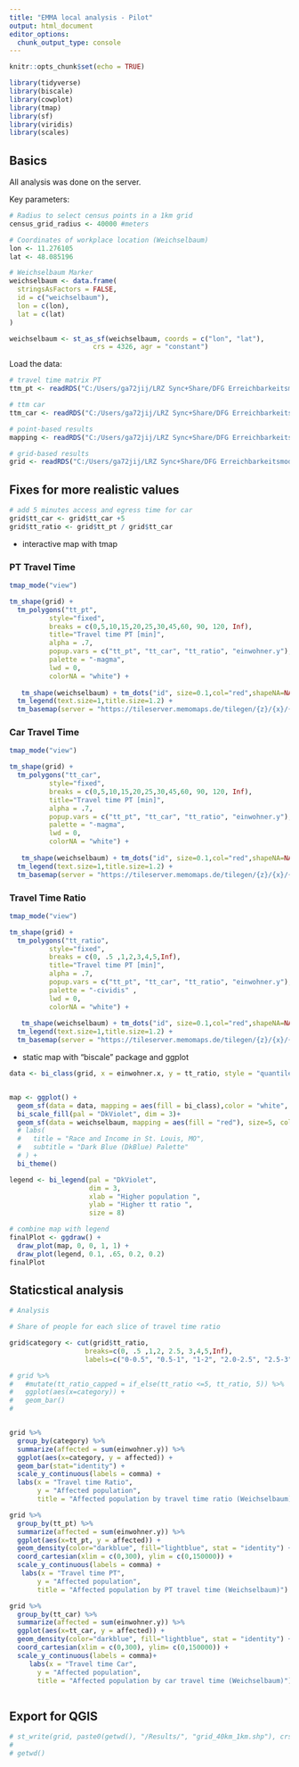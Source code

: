 ```yaml
---
title: "EMMA local analysis - Pilot"
output: html_document
editor_options: 
  chunk_output_type: console
---
```


```r
knitr::opts_chunk$set(echo = TRUE)

library(tidyverse)
library(biscale)
library(cowplot)
library(tmap)
library(sf)
library(viridis)
library(scales)
```

## Basics

All analysis was done on the server.

Key parameters:

```r
# Radius to select census points in a 1km grid
census_grid_radius <- 40000 #meters

# Coordinates of workplace location (Weichselbaum)
lon <- 11.276105
lat <- 48.085196

# Weichselbaum Marker
weichselbaum <- data.frame(
  stringsAsFactors = FALSE,
  id = c("weichselbaum"),
  lon = c(lon),
  lat = c(lat)      
) 

weichselbaum <- st_as_sf(weichselbaum, coords = c("lon", "lat"), 
                     crs = 4326, agr = "constant")
```


Load the data:

```r

# travel time matrix PT
ttm_pt <- readRDS("C:/Users/ga72jij/LRZ Sync+Share/DFG Erreichbarkeitsmodell Arbeitsstandorte/Accessibility Model/EMMA-local/Results/ttm_ptr_40km.rds")

# ttm car
ttm_car <- readRDS("C:/Users/ga72jij/LRZ Sync+Share/DFG Erreichbarkeitsmodell Arbeitsstandorte/Accessibility Model/EMMA-local/Results/ttm_car_40km.rds")

# point-based results
mapping <- readRDS("C:/Users/ga72jij/LRZ Sync+Share/DFG Erreichbarkeitsmodell Arbeitsstandorte/Accessibility Model/EMMA-local/Results/mapping_40km.rds")

# grid-based results
grid <- readRDS("C:/Users/ga72jij/LRZ Sync+Share/DFG Erreichbarkeitsmodell Arbeitsstandorte/Accessibility Model/EMMA-local/Results/grid40km.rds")
```



## Fixes for more realistic values

```r
# add 5 minutes access and egress time for car
grid$tt_car <- grid$tt_car +5
grid$tt_ratio <- grid$tt_pt / grid$tt_car


```



- interactive map with tmap

### PT Travel Time

```r
tmap_mode("view")

tm_shape(grid) +
  tm_polygons("tt_pt",
          style="fixed",
          breaks = c(0,5,10,15,20,25,30,45,60, 90, 120, Inf),
          title="Travel time PT [min]",
          alpha = .7,
          popup.vars = c("tt_pt", "tt_car", "tt_ratio", "einwohner.y"),
          palette = "-magma",
          lwd = 0,
          colorNA = "white") +
  
   tm_shape(weichselbaum) + tm_dots("id", size=0.1,col="red",shapeNA=NA, title="Location") + 
  tm_legend(text.size=1,title.size=1.2) + 
  tm_basemap(server = "https://tileserver.memomaps.de/tilegen/{z}/{x}/{y}.png")

```


### Car Travel Time

```r
tmap_mode("view")

tm_shape(grid) +
  tm_polygons("tt_car",
          style="fixed",
          breaks = c(0,5,10,15,20,25,30,45,60, 90, 120, Inf),
          title="Travel time PT [min]",
          alpha = .7,
          popup.vars = c("tt_pt", "tt_car", "tt_ratio", "einwohner.y"),
          palette = "-magma",
          lwd = 0,
          colorNA = "white") +
  
   tm_shape(weichselbaum) + tm_dots("id", size=0.1,col="red",shapeNA=NA, title="Location") + 
  tm_legend(text.size=1,title.size=1.2) + 
  tm_basemap(server = "https://tileserver.memomaps.de/tilegen/{z}/{x}/{y}.png")

```


### Travel Time Ratio

```r
tmap_mode("view")

tm_shape(grid) +
  tm_polygons("tt_ratio",
          style="fixed",
          breaks = c(0, .5 ,1,2,3,4,5,Inf),
          title="Travel time PT [min]",
          alpha = .7,
          popup.vars = c("tt_pt", "tt_car", "tt_ratio", "einwohner.y"),
          palette = "-cividis" ,
          lwd = 0,
          colorNA = "white") +
  
   tm_shape(weichselbaum) + tm_dots("id", size=0.1,col="red",shapeNA=NA, title="Location") + 
  tm_legend(text.size=1,title.size=1.2) + 
  tm_basemap(server = "https://tileserver.memomaps.de/tilegen/{z}/{x}/{y}.png")

```


- static map with "biscale" package and ggplot

```r
data <- bi_class(grid, x = einwohner.x, y = tt_ratio, style = "quantile", dim = 3)


map <- ggplot() +
  geom_sf(data = data, mapping = aes(fill = bi_class),color = "white", size = 0.1,  show.legend = F) +
  bi_scale_fill(pal = "DkViolet", dim = 3)+
  geom_sf(data = weichselbaum, mapping = aes(fill = "red"), size=5, color = "red", show.legend = F)+
  # labs(
  #   title = "Race and Income in St. Louis, MO",
  #   subtitle = "Dark Blue (DkBlue) Palette"
  # ) +
  bi_theme()

legend <- bi_legend(pal = "DkViolet",
                    dim = 3,
                    xlab = "Higher population ",
                    ylab = "Higher tt ratio ",
                    size = 8)

# combine map with legend
finalPlot <- ggdraw() +
  draw_plot(map, 0, 0, 1, 1) +
  draw_plot(legend, 0.1, .65, 0.2, 0.2)
finalPlot

```



## Staticstical analysis

```r
# Analysis

# Share of people for each slice of travel time ratio

grid$category <- cut(grid$tt_ratio, 
                   breaks=c(0, .5 ,1,2, 2.5, 3,4,5,Inf), 
                   labels=c("0-0.5", "0.5-1", "1-2", "2.0-2.5", "2.5-3", "3-4", "4-5", "5+"))

# grid %>% 
#   #mutate(tt_ratio_capped = if_else(tt_ratio <=5, tt_ratio, 5)) %>% 
#   ggplot(aes(x=category)) +
#   geom_bar()
# 


grid %>% 
  group_by(category) %>% 
  summarize(affected = sum(einwohner.y)) %>% 
  ggplot(aes(x=category, y = affected)) +
  geom_bar(stat="identity") +
  scale_y_continuous(labels = comma) +
  labs(x = "Travel time Ratio",
       y = "Affected population", 
       title = "Affected population by travel time ratio (Weichselbaum)")

grid %>% 
  group_by(tt_pt) %>% 
  summarize(affected = sum(einwohner.y)) %>% 
  ggplot(aes(x=tt_pt, y = affected)) +
  geom_density(color="darkblue", fill="lightblue", stat = "identity") + 
  coord_cartesian(xlim = c(0,300), ylim = c(0,150000)) +
  scale_y_continuous(labels = comma) +
   labs(x = "Travel time PT",
       y = "Affected population", 
       title = "Affected population by PT travel time (Weichselbaum)")

grid %>% 
  group_by(tt_car) %>% 
  summarize(affected = sum(einwohner.y)) %>% 
  ggplot(aes(x=tt_car, y = affected)) +
  geom_density(color="darkblue", fill="lightblue", stat = "identity") +
  coord_cartesian(xlim = c(0,300), ylim= c(0,150000)) +
  scale_y_continuous(labels = comma)+
     labs(x = "Travel time Car",
       y = "Affected population", 
       title = "Affected population by car travel time (Weichselbaum)")



```


## Export for QGIS

```r
# st_write(grid, paste0(getwd(), "/Results/", "grid_40km_1km.shp"), crs = 4326)
# 
# getwd()


```

